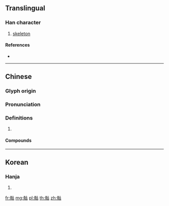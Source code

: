 {{character info/new}}
==Translingual==

===Han character===
{{Han char|rn=188|rad=骨|as=05|sn=15|four=74260|canj=BBJR}}

# [[skeleton]]

====References====
* {{Han ref|kx=1448.430|dkj=45156|dj=1975.030|hdz=74409.010|uh=9AB7|ud=39607|bh=BE75|bd=48757}}

----

==Chinese==
{{zh-forms}}

===Glyph origin===
{{Han etym}}

===Pronunciation===
{{zh-pron
|m=kū
|c=fu1
|oc=y
|cat=
}}

===Definitions===
{{zh-hanzi}}

# {{rfdef|zh}}

====Compounds====
{{zh-der|粉骷髏|骷髏}}

----

==Korean==

===Hanja===
{{ko-hanja|hangeul=고|eumhun=|rv=go|mr=ko|y=ko}}

# {{defn|lang=ko|sort=骨05}}

[[fr:骷]]
[[mg:骷]]
[[pl:骷]]
[[th:骷]]
[[zh:骷]]
